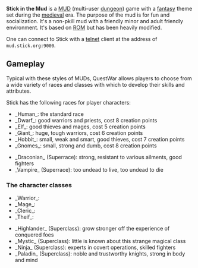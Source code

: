 '''Stick in the Mud''' is a [[MUD]] (multi-user [[dungeon]]) game with a [[fantasy]] theme set during the [[Middle Ages|medieval]] era.   The purpose of the mud is for fun and socialization.  It's a non-pkill mud with a friendly minor and adult friendly environment.  It's based on [http://www.rom.org ROM] but has been heavily modified.

One can connect to Stick with a [[telnet]] client at the address of <tt>mud.stick.org:9000</tt>.

== Gameplay ==

Typical with these styles of MUDs, QuestWar allows players to choose from a wide variety of races and classes with which to develop their skills and attributes. 

Stick has the following races for player characters:
*  _Human_:  the standard race
*  _Dwarf_:  good warriors and priests, cost 8 creation points
*  _Elf_:  good thieves and mages, cost 5 creation points
*  _Giant_:  huge, tough warriors, cost 6 creation points
*  _Hobbit_:  small, weak and smart, good thieves, cost 7 creation points
*  _Gnomes_:  small, strong and dumb, cost 8 creation points

*  _Draconian_ (Superrace):  strong, resistant to various ailments, good fighters
*  _Vampire_ (Superrace):  too undead to live, too undead to die


=== The character classes ===
*  _Warrior_:
*  _Mage_:
*  _Cleric_:
*  _Theif_:

*  _Highlander_ (Superclass):  grow stronger off the experience of conquered foes
*  _Mystic_ (Superclass):  little is known about this strange magical class
*  _Ninja_ (Superclass):  experts in covert operations, skilled fighters
*  _Paladin_ (Superclass):  noble and trustworthy knights, strong in body and mind